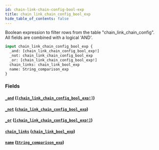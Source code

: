 ```yaml
---
id: chain-link-chain-config-bool-exp
title: chain_link_chain_config_bool_exp
hide_table_of_contents: false
---
```



Boolean expression to filter rows from the table "chain_link_chain_config". All fields are combined with a logical 'AND'.

```graphql
input chain_link_chain_config_bool_exp {
  _and: [chain_link_chain_config_bool_exp!]
  _not: chain_link_chain_config_bool_exp
  _or: [chain_link_chain_config_bool_exp!]
  chain_links: chain_link_bool_exp
  name: String_comparison_exp
}
```


### Fields

#### [`_and`](#) ([`[chain_link_chain_config_bool_exp!]`](../inputs/chain-link-chain-config-bool-exp))




#### [`_not`](#) ([`chain_link_chain_config_bool_exp`](../inputs/chain-link-chain-config-bool-exp))




#### [`_or`](#) ([`[chain_link_chain_config_bool_exp!]`](../inputs/chain-link-chain-config-bool-exp))




#### [`chain_links`](#) ([`chain_link_bool_exp`](../inputs/chain-link-bool-exp))




#### [`name`](#) ([`String_comparison_exp`](../inputs/string-comparison-exp))






